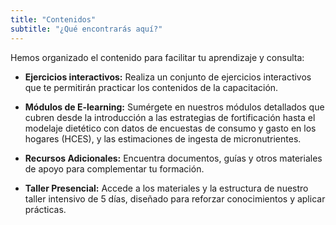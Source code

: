 ```yaml
---
title: "Contenidos"
subtitle: "¿Qué encontrarás aquí?"
---
```


Hemos organizado el contenido para facilitar tu aprendizaje y consulta:


-   **Ejercicios interactivos:** Realiza un conjunto de ejercicios interactivos que te permitirán practicar los contenidos de la capacitación. 

-   **Módulos de E-learning:** Sumérgete en nuestros módulos detallados que cubren desde la introducción a las estrategias de fortificación hasta el modelaje dietético con datos de encuestas de consumo y gasto en los hogares (HCES), y las estimaciones de ingesta de micronutrientes.

-   **Recursos Adicionales:** Encuentra documentos, guías y otros materiales de apoyo para complementar tu formación.

-   **Taller Presencial:** Accede a los materiales y la estructura de nuestro taller intensivo de 5 días, diseñado para reforzar conocimientos y aplicar prácticas.

